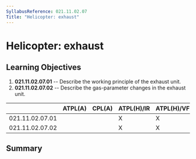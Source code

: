 ```yaml
---
SyllabusReference: 021.11.02.07
Title: "Helicopter: exhaust"
---
```


# Helicopter: exhaust

## Learning Objectives

1.  **021.11.02.07.01** -- Describe the working principle of the exhaust unit.
2.  **021.11.02.07.02** -- Describe the gas-parameter changes in the exhaust
    unit.

|                 | ATPL(A) | CPL(A) | ATPL(H)/IR | ATPL(H)/VFR | CPL(H) | IR  | CBIR(A) |
| --------------- | ------- | ------ | ---------- | ----------- | ------ | --- | ------- |
| 021.11.02.07.01 |         |        | X          | X           | X      |     |         |
| 021.11.02.07.02 |         |        | X          | X           | X      |     |         |

## Summary
